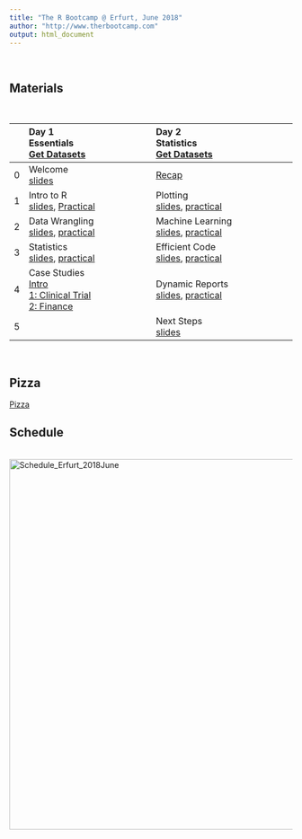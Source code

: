 ```yaml
---
title: "The R Bootcamp @ Erfurt, June 2018"
author: "http://www.therbootcamp.com"
output: html_document
---
```


<br>

## Materials

<br>

|  | Day 1<br>Essentials<br>[Get Datasets](https://github.com/therbootcamp/Erfurt_2018June/blob/master/_sessions/_data/day_1.zip?raw=true) | Day 2<br>Statistics<br>[Get Datasets](https://github.com/therbootcamp/BaselRBootcamp_2018April/blob/master/_sessions/_data/data_BaselRBootcamp_Day2.zip?raw=true) |
|:--|:----------------------------|:-------------------------------|
|0| Welcome<br>[slides](_sessions/D1S0_Welcome/Welcome.html) | [Recap](_sessions/D2S0_Recap/Recap.html)|
|1| Intro to R<br>[slides](_sessions/D1S1_IntroToR/Intro_to_R.html), [Practical](_sessions/D1S1_IntroToR/Intro_to_R_Interactive.R) | Plotting<br>[slides](_sessions/D2S1_PlottingI/PlottingI.html), [practical](_sessions/D2S1_PlottingI/PlottingI_practical.html)|
|2| Data Wrangling<br>[slides](_sessions/D1S2_Wrangling/Wrangling.html), [practical](_sessions/D1S2_Wrangling/Wrangling_practical.html) |Machine Learning<br>[slides](_sessions/D2S2_MachineLearning/MachineLearning.html), [practical](_sessions/D2S2_MachineLearning/MachineLearning_practical.html)|
|3| Statistics<br>[slides](_sessions/D2S2_Statistics/Statistics.html), [practical](_sessions/D1S3_Statistics/Statistics_practical.html)| Efficient Code<br>[slides](_sessions/D2S3_EfficientCode/EfficientCode.html), [practical](_sessions/D2S3_EfficientCode/EfficientCode_practical.html)|
|4| Case Studies<br>[Intro](_sessions/D1S4_CaseStudies/CaseStudies.html)<br>[1: Clinical Trial](_sessions/D1S4_CaseStudies/Clinical_Data_Case_Study.html)<br>[2: Finance ](_sessions/D1S4_CaseStudies/Financial_Data_Case_Study.html)|Dynamic Reports<br>[slides](_sessions/D2S4_DynamicReports/DynamicReports.html), [practical](_sessions/D2S4_DynamicReports/DynamicReports_practical.html)|
|5| |Next Steps<br>[slides](_sessions/D2S5_NextSteps/NextSteps.html)|



<br>

## Pizza

[Pizza]("https://www.lieferando.de/valentino-italienisches-ristorante-bar")


## Schedule


<p align="center"><br>
    <img border="0" alt="Schedule_Erfurt_2018June" src="https://github.com/therbootcamp/therbootcamp.github.io/blob/master/_sessions/_image/schedule_2018June_Erfurt_new.png?raw=true" width=660><br>




